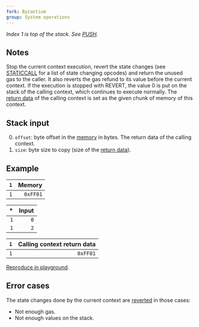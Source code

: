 ```yaml
---
fork: Byzantium
group: System operations
---
```


_Index 1 is top of the stack. See [PUSH](/#60)._

## Notes

Stop the current context execution, revert the state changes (see [STATICCALL](/#FA) for a list of state changing opcodes) and return the unused gas to the caller.
It also reverts the gas refund to its value before the current context.
If the execution is stopped with REVERT, the value 0 is put on the stack of the calling context, which continues to execute normally.
The [return data](/about) of the calling context is set as the given chunk of memory of this context.

## Stack input

0. `offset`: byte offset in the [memory](/about) in bytes. The return data of the calling context.
1. `size`: byte size to copy (size of the [return data](/about)).

## Example

| `1` |   Memory |
| --: | -------: |
| `1` | `0xFF01` |

|  \* | Input |
| --: | ----: |
| `1` |   `0` |
| `1` |   `2` |

| `1` | Calling context return data |
| --: | --------------------------: |
| `1` |                    `0xFF01` |

[Reproduce in playground](/playground?unit=Wei&codeType=Mnemonic&code='wSet%20the%20statev32%200xFF01uuuuuz0yMSTOREyywExamplez2z0yREVERT'~000000zv1%20y%5Cnw%2F%2F%20vyPUSHu~~%01uvwyz~_).

## Error cases

The state changes done by the current context are [reverted](#FD) in those cases:

- Not enough gas.
- Not enough values on the stack.
